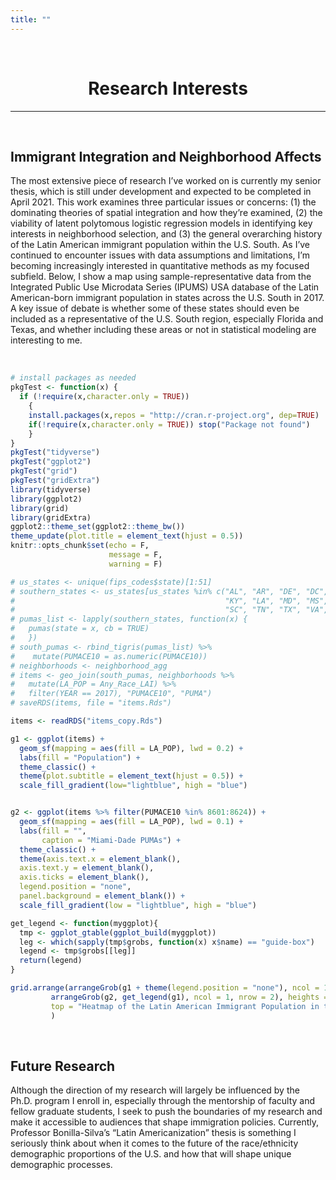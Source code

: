 ```yaml
---
title: ""
---
```


<br>

<center>
# Research Interests
</center>

***

<br>

## Immigrant Integration and Neighborhood Affects

The most extensive piece of research I've worked on is currently my senior thesis, which is still under development and expected to be completed in April 2021. This work examines three particular issues or concerns: (1) the dominating theories of spatial integration and how they're examined, (2) the viability of latent polytomous logistic regression models in identifying key interests in neighborhood selection, and (3) the general overarching history of the Latin American immigrant population within the U.S. South. As I've continued to encounter issues with data assumptions and limitations, I'm becoming increasingly interested in quantitative methods as my focused subfield. Below, I show a map using sample-representative data from the Integrated Public Use Microdata Series (IPUMS) USA database of the Latin American-born immigrant population in states across the U.S. South in 2017. A key issue of debate is whether some of these states should even be included as a representative of the U.S. South region, especially Florida and Texas, and whether including these areas or not in statistical modeling are interesting to me. 

<br>

```r
# install packages as needed
pkgTest <- function(x) {
  if (!require(x,character.only = TRUE))
    {
    install.packages(x,repos = "http://cran.r-project.org", dep=TRUE)
    if(!require(x,character.only = TRUE)) stop("Package not found")
    }
}
pkgTest("tidyverse")
pkgTest("ggplot2")
pkgTest("grid")
pkgTest("gridExtra")
library(tidyverse)
library(ggplot2)
library(grid)
library(gridExtra)
ggplot2::theme_set(ggplot2::theme_bw())
theme_update(plot.title = element_text(hjust = 0.5))
knitr::opts_chunk$set(echo = F,
                      message = F,
                      warning = F)
```


```r

# us_states <- unique(fips_codes$state)[1:51]
# southern_states <- us_states[us_states %in% c("AL", "AR", "DE", "DC", "FL", "GA",
#                                               "KY", "LA", "MD", "MS", "NC", "OK",
#                                               "SC", "TN", "TX", "VA", "WV")]
# pumas_list <- lapply(southern_states, function(x) {
#   pumas(state = x, cb = TRUE)
#   })
# south_pumas <- rbind_tigris(pumas_list) %>%
#    mutate(PUMACE10 = as.numeric(PUMACE10))
# neighborhoods <- neighborhood_agg
# items <- geo_join(south_pumas, neighborhoods %>%
#   mutate(LA_POP = Any_Race_LAI) %>%
#   filter(YEAR == 2017), "PUMACE10", "PUMA")
# saveRDS(items, file = "items.Rds")

items <- readRDS("items_copy.Rds")

g1 <- ggplot(items) +
  geom_sf(mapping = aes(fill = LA_POP), lwd = 0.2) + 
  labs(fill = "Population") +
  theme_classic() +
  theme(plot.subtitle = element_text(hjust = 0.5)) +
  scale_fill_gradient(low="lightblue", high = "blue")


g2 <- ggplot(items %>% filter(PUMACE10 %in% 8601:8624)) +
  geom_sf(mapping = aes(fill = LA_POP), lwd = 0.1) +
  labs(fill = "",
       caption = "Miami-Dade PUMAs") +
  theme_classic() +
  theme(axis.text.x = element_blank(),
  axis.text.y = element_blank(),
  axis.ticks = element_blank(),
  legend.position = "none",
  panel.background = element_blank()) +
  scale_fill_gradient(low = "lightblue", high = "blue")

get_legend <- function(myggplot){
  tmp <- ggplot_gtable(ggplot_build(myggplot))
  leg <- which(sapply(tmp$grobs, function(x) x$name) == "guide-box")
  legend <- tmp$grobs[[leg]]
  return(legend)
}

grid.arrange(arrangeGrob(g1 + theme(legend.position = "none"), ncol = 1, nrow = 1),
         arrangeGrob(g2, get_legend(g1), ncol = 1, nrow = 2), heights = c(5, 1), widths = c(4, 1),
         top = "Heatmap of the Latin American Immigrant Population in the U.S. South in 2017"
         )
```

<br>

## Future Research

Although the direction of my research will largely be influenced by the Ph.D. program I enroll in, especially through the mentorship of faculty and fellow graduate students, I seek to push the boundaries of my research and make it accessible to audiences that shape immigration policies. Currently, Professor Bonilla-Silva's "Latin Americanization" thesis is something I seriously think about when it comes to the future of the race/ethnicity demographic proportions of the U.S. and how that will shape unique demographic processes.


